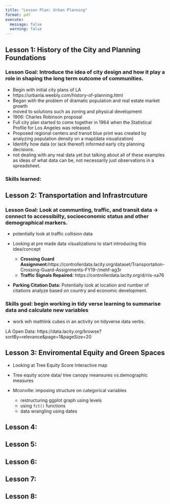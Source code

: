 ```yaml
---
title: "Lesson Plan: Urban Planning"
format: pdf
execute: 
  message: false
  warning: false
---
```


## Lesson 1: History of the City and Planning Foundations

### Lesson Goal: Introduce the idea of city design and how it play a role in shaping the long term outcome of communities.

-   Begin with initial city plans of LA
-   https://urbanla.weebly.com/history-of-planning.html
-   Began with the problem of dramatic population and real estate market growth
-   moved to solutions such as zoning and physical development
-   1906: Charles Robinson proposal
-   Full city plan started to come together in 1964 when the Statistical Profile for Los Angeles was released.
-   Proposed regional centers and transit blue print was created by analyzing population density on a map(data visualization)
-   Identify how data (or lack thereof) informed early city planning decisions.
-   not dealing with any real data yet but talking about all of these examples as ideas of what data can be, not necessarily just observations in a spreadsheet.

### Skills learned:

## Lesson 2: Transportation and Infrastrcuture

### Lesson Goal: Look at communting, traffic, and transit data -\> connect to accessibilty, socioeconomic status and other demographical markers.

-   potentially look at traffic collision data

- Looking at pre made data visualizations to start introducing this idea/concept
  - **Crossing Guard Assignment:**https://controllerdata.lacity.org/dataset/Transportation-Crossing-Guard-Assignments-FY19-/mehf-ag3r
  - **Traffic Signals Repaired:** https://controllerdata.lacity.org/d/riis-xa76
- **Parking Citation Data:** Potentially look at location and number of citations analyze based on country and economic development. 

### Skills goal: begin working in tidy verse learning to summarise data and calculate new variables

-   work wih mathlink cubes in an activity on tidyverse data verbs.

LA Open Data: https://data.lacity.org/browse?sortBy=relevance&page=1&pageSize=20

## Lesson 3: Enviromental Equity and Green Spaces

- Looking at Tree Equity Score Interactive map
- Tree equity score data/ tree canopy meansures vs.demographic measures

- Mconville: imposing structure on categorical variables
  - restructuring ggplot graph using levels 
  - using `fct()` functions
  - data wrangling using dates
  

## Lesson 4:

## Lesson 5:

## Lesson 6:

## Lesson 7:

## Lesson 8:
